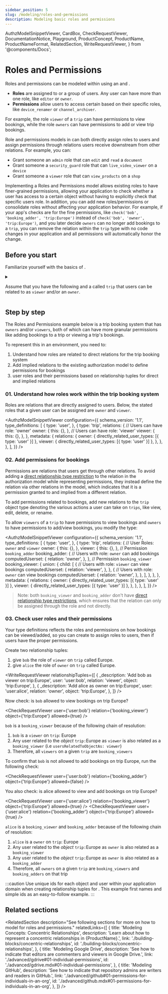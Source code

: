 ```yaml
---
sidebar_position: 5
slug: /modeling/roles-and-permissions
description: Modeling basic roles and permissions
---
```


  AuthzModelSnippetViewer,
  CardBox,
  CheckRequestViewer,
  DocumentationNotice,
  Playground,
  ProductConcept,
  ProductName,
  ProductNameFormat,
  RelatedSection,
  WriteRequestViewer,
} from '@components/Docs';

# Roles and Permissions

<DocumentationNotice />

Roles and permissions can be modeled within <ProductName format={ProductNameFormat.ProductLink}/> using an <ProductConcept section="what-is-an-authorization-model" linkName="authorization model" /> and <ProductConcept section="what-is-a-relationship-tuple" linkName="relationship tuples" />.

- **Roles** are assigned to <ProductConcept section="what-is-a-user" linkName="users" /> or a group of users. Any user can have more than one role, like `editor` or `owner`.
- **Permissions** allow users to access certain <ProductConcept section="what-is-an-object" linkName="objects" /> based on their specific roles, like `device_renamer` or `channel_archiver`.

For example, the role `viewer` of a `trip` can have permissions to view bookings, while the role `owners` can have permissions to add or view trip bookings.

<CardBox title="When to use a Roles and Permissions model" appearance="filled">

Role and permissions models in <ProductName format={ProductNameFormat.ShortForm}/> can both directly assign roles to users and assign permissions through relations users receive downstream from other relations. For example, you can:

- Grant someone an `admin` role that can `edit` and `read` a `document`
- Grant someone a `security_guard` role that can `live_video_viewer` on a `device`
- Grant someone a `viewer` role that can `view_products` on a `shop`

Implementing a Roles and Permissions model allows existing roles to have finer-grained permissions, allowing your application to check whether a user has access to a certain object without having to explicitly check that specific users role. In addition, you can add new roles/permissions or consolidate roles without affecting your application behavior. For example, if your app's checks are for the fine permissions, like `check('bob', 'booking_adder', 'trip:Europe')` instead of `check('bob', 'owner', 'trip:Europe')`, and you later decide `owners` can no longer add bookings to a `trip`, you can remove the relation within the `trip` type with no code changes in your application and all permissions will automatically honor the change.

</CardBox>

## Before you start

Familiarize yourself with the basics of <ProductConcept />.

<details>
<summary>

Assume that you have the following <ProductConcept section="what-is-an-authorization-model" linkName="authorization model" /> and a <ProductConcept section="what-is-a-type" linkName="type" /> called `trip` that users can be related to as `viewer` and/or an `owner`.

</summary>

<AuthzModelSnippetViewer
  configuration={{
    schema_version: '1.1',
    type_definitions: [
      {
        type: 'user',
      },
      {
        type: 'trip',
        relations: {
          owner: {
            this: {},
          },
          viewer: {
            this: {},
          },
        },
        metadata: {
          relations: {
            owner: { directly_related_user_types: [{ type: 'user' }] },
            viewer: { directly_related_user_types: [{ type: 'user' }] },
          },
        },
      },
    ],
  }}
/>

<hr />

In addition, you need to know the following:

### Direct Access

Creating an authorization model and a relationship tuple can grant a user access to an object. To learn more, [read about Direct Access](./direct-access.mdx)

### <ProductName format={ProductNameFormat.ShortForm}/> Concepts

- A <ProductConcept section="what-is-a-type" linkName="Type" />: a class of objects that have similar characteristics
- A <ProductConcept section="what-is-a-user" linkName="User" />: an entity in the system that can be related to an object
- A <ProductConcept section="what-is-a-relation" linkName="Relation" />: a string defined in the type definition of an authorization model that defines the possibility of a relationship between an object of the same type as the type definition and a user in the system
- An <ProductConcept section="what-is-an-object" linkName="Object" />: represents an entity in the system. Users' relationships to it can be define through relationship tuples and the authorization model
- A <ProductConcept section="what-is-a-relationship-tuple" linkName="Relationship Tuple" />: a group stored in <ProductName format={ProductNameFormat.ShortForm}/> that consists of a user, a relation, and an object 
- A <ProductConcept section="what-is-a-relationship" linkName="Relationship" />: <ProductName format={ProductNameFormat.ShortForm}/> will be called to check if there is a relationship between a user and an object, indicating that the access is allowed
- [Union Operator](../configuration-language.mdx#the-union-operator): can be used to indicate that the user has multiple ways of being related to an object
- [Direct Relationship Type Restrictions](../configuration-language.mdx#direct-relationship-type-restrictions): can be used to indicate direct relationships between users and objects
- A <ProductConcept section="what-is-a-check-request" linkName="Check API Request" />: used to check for relationships between users and objects

</details>

<Playground />

## Step by step

The Roles and Permissions example below is a trip booking system that has `owners` and/or `viewers`, both of which can have more granular permissions like adding bookings to a trip or viewing a trip's bookings.

To represent this in an <ProductName format={ProductNameFormat.ProductLink}/> environment, you need to:

1. Understand how roles are related to direct relations for the trip booking system
2. Add implied relations to the existing authorization model to define permissions for bookings
3. <ProductConcept section="what-is-a-check-request" linkName="Check" /> user roles and their permissions based on relationship
   tuples for direct and implied relations

### 01. Understand how roles work within the trip booking system

Roles are relations that are directly assigned to users. Below, the stated roles that a given user can be assigned are `owner` and `viewer`.

<AuthzModelSnippetViewer
  configuration={{
    schema_version: '1.1',
    type_definitions: [
      {
        type: 'user',
      },
      {
        type: 'trip',
        relations: {
          // Users can have role: 'owner'
          owner: {
            this: {},
          },
          // Users can have role: 'viewer'
          viewer: {
            this: {},
          },
        },
        metadata: {
          relations: {
            owner: { directly_related_user_types: [{ type: 'user' }] },
            viewer: { directly_related_user_types: [{ type: 'user' }] },
          },
        },
      },
    ],
  }}
/>

### 02. Add permissions for bookings

Permissions are relations that users get through other relations. To avoid adding a [direct relationship type restriction](../configuration-language.mdx#direct-relationship-type-restrictions) to the relation in the authorization model while representing permissions, they instead define the relation via other relations in the model, which indicates that it is a permission granted to and implied from a different relation.

To add permissions related to bookings, add new relations to the `trip` object type denoting the various actions a user can take on `trips`, like view, edit, delete, or rename.

To allow `viewers` of a `trip` to have permissions to view bookings and `owners` to have permissions to add/view bookings, you modify the type:

<AuthzModelSnippetViewer
  configuration={{
    schema_version: '1.1',
    type_definitions: [
      {
        type: 'user',
      },
      {
        type: 'trip',
        relations: {
          // User Roles: `owner` and `viewer`
          owner: {
            this: {},
          },
          viewer: {
            this: {},
          },
          // Permission `booking_adder`
          booking_adder: {
            // Users with role: `owner` can add bookings
            computedUserset: {
              relation: 'owner',
            },
          },
          // Permission `booking_viewer`
          booking_viewer: {
            union: {
              child: [
                {
                  // Users with role: `viewer` can view bookings
                  computedUserset: {
                    relation: 'viewer',
                  },
                },
                {
                  // Users with role: `owner` can view bookings
                  computedUserset: {
                    relation: 'owner',
                  },
                },
              ],
            },
          },
        },
        metadata: {
          relations: {
            owner: { directly_related_user_types: [{ type: 'user' }] },
            viewer: { directly_related_user_types: [{ type: 'user' }] },
          },
        },
      },
    ],
  }}
/>

> Note: both `booking_viewer` and `booking_adder` don't have [direct relationship type restrictions](../configuration-language.mdx#direct-relationship-type-restrictions), which ensures that the relation can only be assigned through the role and not directly.

### 03. Check user roles and their permissions

Your type definitions reflects the roles and permissions on how bookings can be viewed/added, so you can create <ProductConcept section="what-is-a-relationship-tuple" linkName="relationship tuples" /> to assign roles to users, then <ProductConcept section="what-is-a-check-request" linkName="check" /> if users have the proper permissions.

Create two relationship tuples:

1. give `bob` the role of `viewer` on `trip` called Europe.
2. give `alice` the role of `owner` on `trip` called Europe.

<WriteRequestViewer
  relationshipTuples={[
    {
      _description: 'Add bob as viewer on trip:Europe',
      user: 'user:bob',
      relation: 'viewer',
      object: 'trip:Europe',
    },
    {
      _description: 'Add alice as owner on trip:Europe',
      user: 'user:alice',
      relation: 'owner',
      object: 'trip:Europe',
    },
  ]}
/>

Now check: is `bob` allowed to view bookings on trip Europe?

<CheckRequestViewer user={'user:bob'} relation={'booking_viewer'} object={'trip:Europe'} allowed={true} />

`bob` is a `booking_viewer` because of the following chain of resolution:

1. `bob` is a `viewer` on `trip`: Europe
2. Any user related to the _object_ `trip:`Europe as `viewer` is also related as a `booking_viewer` (i.e `usersRelatedToObjectAs: viewer`)
3. Therefore, all `viewers` on a given `trip` are `booking_viewers`

To confirm that `bob` is not allowed to add bookings on trip Europe, run the following check:

<CheckRequestViewer user={'user:bob'} relation={'booking_adder'} object={'trip:Europe'} allowed={false} />

You also check: is alice allowed to view and add bookings on trip Europe?

<CheckRequestViewer user={'user:alice'} relation={'booking_viewer'} object={'trip:Europe'} allowed={true} />
<CheckRequestViewer user={'user:alice'} relation={'booking_adder'} object={'trip:Europe'} allowed={true} />

`alice` is a `booking_viewer` and `booking_adder` because of the following chain of resolution:

1. `alice` is a `owner` on `trip`: Europe
2. Any user related to the _object_ `trip:`Europe as `owner` is also related as a `booking_viewer`
3. Any user related to the _object_ `trip:`Europe as `owner` is also related as a `booking_adder`
4. Therefore, all `owners` on a given `trip` are `booking_viewers` and `booking_adders` on that trip

:::caution
Use unique ids for each object and user within your application domain when creating relationship tuples for <ProductName format={ProductNameFormat.LongForm}/>. This example first names and simple ids as an easy-to-follow example.
:::

## Related sections

<RelatedSection
  description="See following sections for more on how to model for roles and permissions."
  relatedLinks={[
    {
      title: 'Modeling Concepts: Concentric Relationships',
      description: 'Learn about how to represent a concentric relationships in {ProductName}.',
      link: './building-blocks/concentric-relationships',
      id: './building-blocks/concentric-relationships',
    },
    {
      title: 'Modeling Google Drive',
      description: 'See how to indicate that editors are commenters and viewers in Google Drive.',
      link: './advanced/gdrive#01-individual-permissions',
      id: './advanced/gdrive.mdx#01-individual-permissions',
    },
    {
      title: 'Modeling GitHub',
      description: 'See how to indicate that repository admins are writers and readers in GitHub.',
      link: './advanced/github#01-permissions-for-individuals-in-an-org',
      id: './advanced/github.mdx#01-permissions-for-individuals-in-an-org',
    },
  ]}
/>
